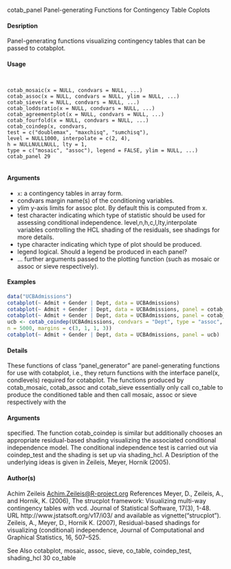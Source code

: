 

cotab_panel Panel-generating Functions for Contingency Table Coplots

#### Desription

Panel-generating functions visualizing contingency tables that can be passed to cotabplot.

#### Usage
<pre><code>

cotab_mosaic(x = NULL, condvars = NULL, ...)
cotab_assoc(x = NULL, condvars = NULL, ylim = NULL, ...)
cotab_sieve(x = NULL, condvars = NULL, ...)
cotab_loddsratio(x = NULL, condvars = NULL, ...)
cotab_agreementplot(x = NULL, condvars = NULL, ...)
cotab_fourfold(x = NULL, condvars = NULL, ...)
cotab_coindep(x, condvars,
test = c("doublemax", "maxchisq", "sumchisq"),
level = NULL1000, interpolate = c(2, 4),
h = NULLNULLNULL, lty = 1,
type = c("mosaic", "assoc"), legend = FALSE, ylim = NULL, ...)
cotab_panel 29

</code></pre>
#### Arguments

* ``x``: a contingency tables in array form.
* condvars margin name(s) of the conditioning variables.
* ylim y-axis limits for assoc plot. By default this is computed from x.
* test character indicating which type of statistic should be used for assessing conditional independence.
level,n,h,c,l,lty,interpolate
variables controlling the HCL shading of the residuals, see shadings for more details.
* type character indicating which type of plot should be produced.
* legend logical. Should a legend be produced in each panel?
* ... further arguments passed to the plotting function (such as mosaic or assoc or sieve respectively).

#### Examples
```r

data("UCBAdmissions")
cotabplot(~ Admit + Gender | Dept, data = UCBAdmissions)
cotabplot(~ Admit + Gender | Dept, data = UCBAdmissions, panel = cotab_assoc)
cotabplot(~ Admit + Gender | Dept, data = UCBAdmissions, panel = cotab_fourfold)
ucb <- cotab_coindep(UCBAdmissions, condvars = "Dept", type = "assoc",
n = 5000, margins = c(3, 1, 1, 3))
cotabplot(~ Admit + Gender | Dept, data = UCBAdmissions, panel = ucb)
```

#### Details
These functions of class "panel_generator" are panel-generating functions for use with cotabplot,
i.e., they return functions with the interface
panel(x, condlevels)
required for cotabplot. The functions produced by cotab_mosaic, cotab_assoc and cotab_sieve
essentially only call co_table to produce the conditioned table and then call mosaic, assoc or
sieve respectively with the 
</code></pre>
#### Arguments
 specified.
The function cotab_coindep is similar but additionally chooses an appropriate residual-based
shading visualizing the associated conditional independence model. The conditional independence
test is carried out via coindep_test and the shading is set up via shading_hcl.
A Desription
 of the underlying ideas is given in Zeileis, Meyer, Hornik (2005).

#### Author(s)
Achim Zeileis <Achim.Zeileis@R-project.org>
References
Meyer, D., Zeileis, A., and Hornik, K. (2006), The strucplot framework: Visualizing multi-way contingency
tables with vcd. Journal of Statistical Software, 17(3), 1-48. URL http://www.jstatsoft.org/v17/i03/
and available as vignette("strucplot").
Zeileis, A., Meyer, D., Hornik K. (2007), Residual-based shadings for visualizing (conditional)
independence, Journal of Computational and Graphical Statistics, 16, 507–525.

See Also
cotabplot, mosaic, assoc, sieve, co_table, coindep_test, shading_hcl
30 co_table
